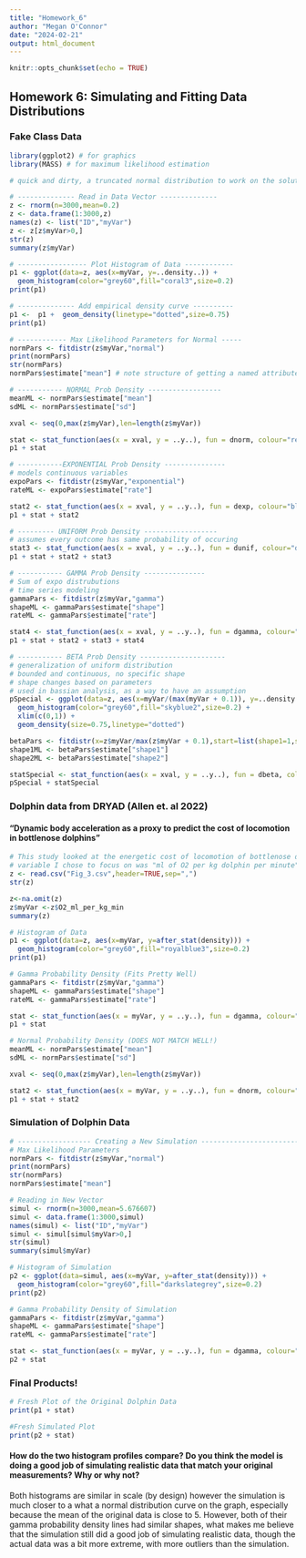 ```yaml
---
title: "Homework_6"
author: "Megan O'Connor"
date: "2024-02-21"
output: html_document
---
```


```r
knitr::opts_chunk$set(echo = TRUE)
```

## Homework 6: Simulating and Fitting Data Distributions

### Fake Class Data
```r
library(ggplot2) # for graphics
library(MASS) # for maximum likelihood estimation

# quick and dirty, a truncated normal distribution to work on the solution set

# -------------- Read in Data Vector --------------
z <- rnorm(n=3000,mean=0.2)
z <- data.frame(1:3000,z)
names(z) <- list("ID","myVar")
z <- z[z$myVar>0,]
str(z)
summary(z$myVar)

# ----------------- Plot Histogram of Data ------------
p1 <- ggplot(data=z, aes(x=myVar, y=..density..)) +
  geom_histogram(color="grey60",fill="coral3",size=0.2) 
print(p1)

# -------------- Add empirical density curve ----------
p1 <-  p1 +  geom_density(linetype="dotted",size=0.75)
print(p1)

# ------------ Max Likelihood Parameters for Normal -----
normPars <- fitdistr(z$myVar,"normal")
print(normPars)
str(normPars)
normPars$estimate["mean"] # note structure of getting a named attribute

# ----------- NORMAL Prob Density ------------------
meanML <- normPars$estimate["mean"]
sdML <- normPars$estimate["sd"]

xval <- seq(0,max(z$myVar),len=length(z$myVar))

stat <- stat_function(aes(x = xval, y = ..y..), fun = dnorm, colour="red", n = length(z$myVar), args = list(mean = meanML, sd = sdML))
p1 + stat

# -----------EXPONENTIAL Prob Density ---------------
# models continuous variables
expoPars <- fitdistr(z$myVar,"exponential")
rateML <- expoPars$estimate["rate"]

stat2 <- stat_function(aes(x = xval, y = ..y..), fun = dexp, colour="blue", n = length(z$myVar), args = list(rate=rateML))
p1 + stat + stat2

# --------- UNIFORM Prob Density ------------------
# assumes every outcome has same probability of occuring
stat3 <- stat_function(aes(x = xval, y = ..y..), fun = dunif, colour="darkgreen", n = length(z$myVar), args = list(min=min(z$myVar), max=max(z$myVar)))
p1 + stat + stat2 + stat3

# ----------- GAMMA Prob Density ---------------
# Sum of expo distrubutions
# time series modeling
gammaPars <- fitdistr(z$myVar,"gamma")
shapeML <- gammaPars$estimate["shape"]
rateML <- gammaPars$estimate["rate"]

stat4 <- stat_function(aes(x = xval, y = ..y..), fun = dgamma, colour="brown", n = length(z$myVar), args = list(shape=shapeML, rate=rateML))
p1 + stat + stat2 + stat3 + stat4

# ----------- BETA Prob Density ---------------------
# generalization of uniform distribution
# bounded and continuous, no specific shape
# shape changes based on parameters
# used in bassian analysis, as a way to have an assumption
pSpecial <- ggplot(data=z, aes(x=myVar/(max(myVar + 0.1)), y=..density..)) +
  geom_histogram(color="grey60",fill="skyblue2",size=0.2) + 
  xlim(c(0,1)) +
  geom_density(size=0.75,linetype="dotted")

betaPars <- fitdistr(x=z$myVar/max(z$myVar + 0.1),start=list(shape1=1,shape2=2),"beta")
shape1ML <- betaPars$estimate["shape1"]
shape2ML <- betaPars$estimate["shape2"]

statSpecial <- stat_function(aes(x = xval, y = ..y..), fun = dbeta, colour="orchid", n = length(z$myVar), args = list(shape1=shape1ML,shape2=shape2ML))
pSpecial + statSpecial
```

### Dolphin data from DRYAD (Allen et. al 2022)
#### "Dynamic body acceleration as a proxy to predict the cost of locomotion in bottlenose dolphins"
```r
# This study looked at the energetic cost of locomotion of bottlenose dolphins
# variable I chose to focus on was "ml of O2 per kg dolphin per minute"
z <- read.csv("Fig_3.csv",header=TRUE,sep=",")
str(z)

z<-na.omit(z)
z$myVar <-z$O2_ml_per_kg_min
summary(z)

# Histogram of Data
p1 <- ggplot(data=z, aes(x=myVar, y=after_stat(density))) +
  geom_histogram(color="grey60",fill="royalblue3",size=0.2) 
print(p1)

# Gamma Probability Density (Fits Pretty Well)
gammaPars <- fitdistr(z$myVar,"gamma")
shapeML <- gammaPars$estimate["shape"]
rateML <- gammaPars$estimate["rate"]

stat <- stat_function(aes(x = myVar, y = ..y..), fun = dgamma, colour="brown", n = length(z$myVar), args = list(shape=shapeML, rate=rateML))
p1 + stat 

# Normal Probability Density (DOES NOT MATCH WELL!)
meanML <- normPars$estimate["mean"]
sdML <- normPars$estimate["sd"]

xval <- seq(0,max(z$myVar),len=length(z$myVar))

stat2 <- stat_function(aes(x = myVar, y = ..y..), fun = dnorm, colour="orchid", n = length(z$myVar), args = list(mean = meanML, sd = sdML))
p1 + stat + stat2
```

### Simulation of Dolphin Data
```r
# ------------------ Creating a New Simulation --------------------------
# Max Likelihood Parameters
normPars <- fitdistr(z$myVar,"normal")
print(normPars)
str(normPars)
normPars$estimate["mean"] 

# Reading in New Vector
simul <- rnorm(n=3000,mean=5.676607)
simul <- data.frame(1:3000,simul)
names(simul) <- list("ID","myVar")
simul <- simul[simul$myVar>0,]
str(simul)
summary(simul$myVar)

# Histogram of Simulation
p2 <- ggplot(data=simul, aes(x=myVar, y=after_stat(density))) +
  geom_histogram(color="grey60",fill="darkslategrey",size=0.2) 
print(p2)

# Gamma Probability Density of Simulation
gammaPars <- fitdistr(z$myVar,"gamma")
shapeML <- gammaPars$estimate["shape"]
rateML <- gammaPars$estimate["rate"]

stat <- stat_function(aes(x = myVar, y = ..y..), fun = dgamma, colour="brown", n = length(simul$myVar), args = list(shape=shapeML, rate=rateML))
p2 + stat
```

### Final Products!
```r
# Fresh Plot of the Original Dolphin Data
print(p1 + stat)

#Fresh Simulated Plot 
print(p2 + stat)
```

#### How do the two histogram profiles compare? Do you think the model is doing a good job of simulating realistic data that match your original measurements? Why or why not?
Both histograms are similar in scale (by design) however the simulation is much closer to a what a normal distribution curve on the graph, especially because the mean of the original data is close to 5. However, both of their gamma probability density lines had similar shapes, what makes me believe that the simulation still did a good job of simulating realistic data, though the actual data was a bit more extreme, with more outliers than the simulation.

